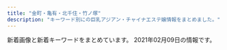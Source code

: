 ```yaml
---
title: "金町・亀有・北千住・竹ノ塚"
description: "キーワード別にの巨乳アジアン・チャイナエステ嬢情報をまとめました。"
---
```


新着画像と新着キーワードをまとめています。
2021年02月09日の情報です。

<DmmAffiliateIns />
<KeywordTable
  shops={
    [
    {
        "name": "\u521d\u604b",
        "keywords": {
            "88": 1,
            "C": 9,
            "86": 1,
            "D": 3
        },
        "station": "\u7af9\u30ce\u585a\u99c5\u897f\u53e3",
        "img_links": [
            "http://bientid.xyz/uploads/allimg/210126/1-210126150FEB.jpg",
            "http://bientid.xyz/uploads/allimg/210126/1-210126150H2237.jpg",
            "http://bientid.xyz/uploads/210126/1-210126150T3c8.jpg",
            "http://bientid.xyz/webstyle/sp_ico02.png",
            "http://bientid.xyz/uploads/allimg/210126/1-210126140942300.png",
            "http://bientid.xyz/uploads/allimg/210126/1-210126150KC30.jpg",
            "http://bientid.xyz/uploads/allimg/210104/1-210104143G2.jpg",
            "http://bientid.xyz/uploads/210203/1-210203151151H2.jpg",
            "http://bientid.xyz/uploads/210203/1-210203151134C5.jpg",
            "http://bientid.xyz/webstyle/sp_ico06.png",
            "http://bientid.xyz/uploads/allimg/200704/1-200F41K637.jpg",
            "http://bientid.xyz/webstyle/info.jpg",
            "http://bientid.xyz/uploads/allimg/210126/1-210126150A4T4.jpg",
            "http://bientid.xyz/webstyle/sp_ico05.png",
            "http://bientid.xyz/webstyle/sp_ico03.png",
            "http://bientid.xyz/webstyle/end.png",
            "http://bientid.xyz/uploads/allimg/200513/1-2005131R509.jpg",
            "http://bientid.xyz/webstyle/sp_ico04.png",
            "http://bientid.xyz/uploads/210203/1-21020315120VF.jpg",
            "http://bientid.xyz/webstyle/sp_ico01.png",
            "http://bientid.xyz/webstyle/sp_header.png"
        ],
        "url": "http://bientid.xyz/"
    },
    {
        "img_links": [
            "https://anna.iest.info/images/room2.jpg",
            "https://anna.iest.info/images/room3.jpg",
            "https://anna.iest.info/images/side_link02.png",
            "https://anna.iest.info/images/sp_top.jpg",
            "https://anna.iest.info/photos/sites/32/2021/01/2021012302265121.jpg",
            "https://anna.iest.info/photos/sites/32/2021/01/2021012102544587.jpg",
            "https://anna.iest.info/photos/sites/32/2020/11/2020110204554291.jpg",
            "https://anna.iest.info/photos/sites/32/2020/09/2020092310053021.jpg",
            "https://anna.iest.info/photos/sites/32/2021/01/202101230226466.jpg",
            "https://anna.iest.info/photos/sites/32/2020/12/2020122407252653.jpg",
            "https://anna.iest.info/images/top.png",
            "https://anna.iest.info/images/05.jpg",
            "https://anna.iest.info/images/room1.jpg",
            "https://anna.iest.info/photos/sites/32/2020/09/2020092310084345.jpg",
            "https://anna.iest.info/photos/sites/32/2021/01/2021012102543828.jpg",
            "https://anna.iest.info/photos/sites/32/2020/09/2020092310104790.jpg",
            "https://anna.iest.info/photos/sites/32/2020/09/2020092310095442.jpg",
            "https://anna.iest.info/photos/sites/32/2020/09/2020092310230663.jpg",
            "https://anna.iest.info/photos/sites/32/2020/10/2020102309073277.jpg",
            "https://anna.iest.info/photos/sites/32/2020/09/2020092310180247.jpg",
            "https://anna.iest.info/images/09.jpg",
            "https://anna.iest.info/images/side_link03.png",
            "https://anna.iest.info/images/room4.jpg",
            "https://anna.iest.info/photos/sites/32/2020/09/2020092404431618.jpg",
            "https://anna.iest.info/photos/sites/32/2020/09/2020092310053060.jpg"
        ],
        "keywords": {
            "D": 94,
            "88": 23,
            "C": 46,
            "80": 23,
            "86": 25,
            "85": 23,
            "83": 23,
            "87": 92,
            "E": 69
        },
        "name": "\u5b89\u5a1c\u30fb\u30a2\u30f3\u30ca",
        "url": "https://anna.iest.info/",
        "station": "\u7af9\u30ce\u585a\u99c5\u6771\u53e3"
    },
    {
        "url": "http://esthe-massage.pink/",
        "keywords": {
            "D": 9
        },
        "name": "\u96c5",
        "img_links": [
            "http://esthe-massage.pink/images/mobile.jpg",
            "http://esthe-massage.pink/images/cg10.jpg",
            "http://esthe-massage.pink/sp/images/cg6.jpg",
            "http://esthe-massage.pink/sp/images/cg1.jpg",
            "http://esthe-massage.pink/images/mobile1.jpg",
            "http://esthe-massage.pink/images/compaign.jpg",
            "http://esthe-massage.pink/sp/images/top-img01.png",
            "http://esthe-massage.pink/sp/images/cg9.jpg",
            "http://esthe-massage.pink/images/bb.png",
            "http://esthe-massage.pink/images/cg9.jpg",
            "http://esthe-massage.pink/sp/images/cg2.jpg",
            "http://esthe-massage.pink/images/cg4.jpg",
            "http://esthe-massage.pink/images/pick.jpg",
            "http://esthe-massage.pink/images/newface.jpg",
            "http://esthe-massage.pink/images/top.png",
            "http://esthe-massage.pink/images/cg2.jpg",
            "http://esthe-massage.pink/images/cg7.jpg",
            "http://esthe-massage.pink/sp/images/cg8.jpg",
            "http://esthe-massage.pink/sp/images/cg4.jpg",
            "http://esthe-massage.pink/images/cg6.jpg",
            "http://esthe-massage.pink/sp/images/cg5.jpg",
            "http://esthe-massage.pink/images/tb.png",
            "http://esthe-massage.pink/images/tb1.png",
            "http://esthe-massage.pink/sp/images/telb.png",
            "http://esthe-massage.pink/images/aboutus.jpg",
            "http://esthe-massage.pink/images/cg1.jpg",
            "http://esthe-massage.pink/images/cg8.jpg",
            "http://esthe-massage.pink/sp/images/cg3.jpg",
            "http://esthe-massage.pink/images/cg5.jpg",
            "http://esthe-massage.pink/images/cg3.jpg",
            "http://esthe-massage.pink/images/news.jpg",
            "http://esthe-massage.pink/sp/images/tel.png",
            "http://esthe-massage.pink/sp/images/cg10.jpg",
            "http://esthe-massage.pink/images/line2.jpg",
            "http://esthe-massage.pink/images/staff_tit.jpg",
            "http://esthe-massage.pink/images/staff_s.jpg",
            "http://esthe-massage.pink/images/line.jpg",
            "http://esthe-massage.pink/sp/images/teline.png",
            "http://esthe-massage.pink/images/end3.png"
        ],
        "station": "JR\u91d1\u753a\u99c5\u5317\u53e3"
    },
    {
        "name": "Spring-\u30b9\u30d7\u30ea\u30f3\u30b0-",
        "img_links": [
            "http://spring02.est888.com/css/staff/staff008-b.png",
            "http://spring02.est888.com/css/staff/staff03.png",
            "http://spring02.est888.com/css/staff/staff0008.png",
            "http://spring02.est888.com/css/staff/staff03-a.png",
            "http://spring02.est888.com/css/staff/staff11-a.png",
            "http://spring02.est888.com/css/staff/staff09-a.png",
            "http://spring02.est888.com/css/staff/staff010.png",
            "http://spring02.est888.com/css/staff/staff01.png",
            "http://spring02.est888.com/css/nav/nav-003.png",
            "http://spring02.est888.com/css/top01.png",
            "http://spring02.est888.com/css/staff/staff01-b.png",
            "http://spring02.est888.com/css/nav/nav-004.png",
            "http://spring02.est888.com/css/staff/staff005-a.png",
            "http://spring02.est888.com/css/top04.png",
            "http://spring02.est888.com/css/nav/nav-001.png",
            "http://spring02.est888.com/css/staff/staff04-a.png",
            "http://spring02.est888.com/css/staff/staff12.png",
            "http://spring02.est888.com/css/staff/staff11-b.png",
            "http://spring02.est888.com/css/nav/nav-002.png",
            "http://spring02.est888.com/css/staff/staff04.png",
            "http://spring02.est888.com/css/staff/staff12-a.png",
            "http://spring02.est888.com/css/nav/nav-006.png",
            "http://spring02.est888.com/css/staff/staff12-b.png",
            "http://spring02.est888.com/css/staff/staff01-a.png",
            "http://spring02.est888.com/css/staff/staff005.png",
            "http://spring02.est888.com/css/staff/staff010-a.png",
            "http://spring02.est888.com/css/tel.png",
            "http://spring02.est888.com/css/staff/staff09.png",
            "http://spring02.est888.com/css/staff/staff010-b.png",
            "http://spring02.est888.com/css/top02-left.png",
            "http://spring02.est888.com/css/staff/staff003-b.png",
            "http://spring02.est888.com/css/nav/nav-005.png",
            "http://spring02.est888.com/css/staff/staff005-b.png",
            "http://spring02.est888.com/css/staff/staff04-b.png",
            "http://spring02.est888.com/css/staff/staff11.png",
            "http://spring02.est888.com/css/staff/staff09-b.png",
            "http://spring02.est888.com/css/osusume01.png",
            "http://spring02.est888.com/css/top003.png"
        ],
        "station": "\u7dbe\u702c\u99c5\u897f\u53e3",
        "url": "http://spring02.est888.com/",
        "keywords": {
            "E": 2,
            "C": 4,
            "84": 1,
            "90": 3,
            "89": 1,
            "85": 3,
            "G": 1,
            "91": 1
        }
    },
    {
        "station": "JR\u91d1\u753a\u99c5\u5317\u53e3",
        "url": "https://lush.jpn.vin/",
        "keywords": {
            "90": 7,
            "89": 7,
            "C": 13,
            "86": 14,
            "87": 7,
            "D": 14,
            "88": 7
        },
        "name": "\u30e9\u30c3\u30b7\u30e5",
        "img_links": [
            "https://lush.jpn.vin/images/rb.png",
            "http://lush.a3.jpn.vin/upload/sites/6/2021/01/2021012905303514.jpg",
            "https://lush.jpn.vin/images/room4.jpg",
            "https://lush.jpn.vin/photos/sites/6/2020/12/2020121402082025.jpg",
            "https://lush.jpn.vin/photos/sites/6/2020/12/2020121402091934.jpg",
            "https://lush.jpn.vin/images/top.png",
            "https://lush.jpn.vin/images/lb.png",
            "https://lush.jpn.vin/images/bg_comend.jpg",
            "https://lush.jpn.vin/photos/sites/6/2021/01/2021011906135643.jpg",
            "https://lush.jpn.vin/photos/sites/6/2020/12/2020121402072787.jpg",
            "https://lush.jpn.vin/images/end.jpg",
            "https://lush.jpn.vin/images/border-bottom.png",
            "https://lush.jpn.vin/images/tit_news.png",
            "https://lush.jpn.vin/images/room1.jpg",
            "https://lush.jpn.vin/images/girl.png",
            "https://lush.jpn.vin/images/tit_pick.jpg",
            "https://lush.jpn.vin/images/room2.jpg",
            "https://lush.jpn.vin/photos/sites/6/2020/12/202012140206371.jpg",
            "https://lush.jpn.vin/images/side_mobile.png",
            "https://lush.jpn.vin/images/tit_staff.jpg",
            "https://lush.jpn.vin/images/room3.jpg",
            "https://lush.jpn.vin/photos/sites/6/2021/01/2021012905303514.jpg"
        ]
    },
    {
        "url": "http://h-rlx.xyz/",
        "img_links": [
            "http://h-rlx.xyz/girl/010.jpg",
            "http://h-rlx.xyz/images/index_12.jpg",
            "http://h-rlx.xyz/images/index_01.jpg",
            "http://h-rlx.xyz/images/index_19.jpg",
            "http://h-rlx.xyz/images/index_05.jpg",
            "http://h-rlx.xyz/images/index_14.jpg",
            "http://h-rlx.xyz/images/index_09.jpg",
            "http://h-rlx.xyz/girl/012.jpg",
            "http://h-rlx.xyz/girl/014.jpg",
            "http://h-rlx.xyz/images/staff_10.jpg",
            "http://h-rlx.xyz/images/index_07.jpg",
            "http://h-rlx.xyz/images/index_06.jpg",
            "http://h-rlx.xyz/images/info.jpg",
            "http://h-rlx.xyz/girl/09a.jpg",
            "http://h-rlx.xyz/girl/07a.jpg",
            "http://h-rlx.xyz/images/01.jpg",
            "http://h-rlx.xyz/girl/05.jpg",
            "http://h-rlx.xyz/images/index_11.jpg",
            "http://h-rlx.xyz/images/index_16.jpg",
            "http://h-rlx.xyz/girl/08.jpg",
            "http://h-rlx.xyz/images/rec.jpg",
            "http://h-rlx.xyz/girl/012a.jpg",
            "http://h-rlx.xyz/images/02.jpg",
            "http://h-rlx.xyz/images/index_23.jpg",
            "http://h-rlx.xyz/girl/08a.jpg",
            "http://h-rlx.xyz/girl/06.jpg",
            "http://h-rlx.xyz/girl/02.jpg",
            "http://h-rlx.xyz/images/info_10.jpg",
            "http://h-rlx.xyz/girl/06a.jpg",
            "http://h-rlx.xyz/images/index_20.jpg",
            "http://h-rlx.xyz/girl/01.jpg",
            "http://h-rlx.xyz/girl/04a.jpg",
            "http://h-rlx.xyz/girl/09.jpg",
            "http://h-rlx.xyz/girl/011.jpg",
            "http://h-rlx.xyz/girl/05a.jpg",
            "http://h-rlx.xyz/images/index_18.jpg",
            "http://h-rlx.xyz/girl/013a.jpg",
            "http://h-rlx.xyz/images/index_24.jpg",
            "http://h-rlx.xyz/girl/015.jpg",
            "http://h-rlx.xyz/images/index_10.jpg",
            "http://h-rlx.xyz/images/rec_10.jpg",
            "http://h-rlx.xyz/girl/04.jpg",
            "http://h-rlx.xyz/girl/03.jpg",
            "http://h-rlx.xyz/images/index_26.jpg",
            "http://h-rlx.xyz/images/index_21.jpg",
            "http://h-rlx.xyz/girl/00.jpg",
            "http://h-rlx.xyz/images/index_04.jpg",
            "http://h-rlx.xyz/images/index_02.jpg",
            "http://h-rlx.xyz/girl/07.jpg",
            "http://h-rlx.xyz/images/index_03.jpg",
            "http://h-rlx.xyz/girl/03a.jpg",
            "http://h-rlx.xyz/girl/01a.jpg",
            "http://h-rlx.xyz/girl/013.jpg",
            "http://h-rlx.xyz/images/index_15.jpg"
        ],
        "keywords": {},
        "name": "\u82b1\u5c4b",
        "station": "JR\u4e80\u6709\u99c5\u5317\u53e3"
    },
    {
        "keywords": {
            "87": 3,
            "86": 3
        },
        "name": "\u5927\u5bb6\u65cf",
        "url": "http://esthe-aroma.xyz/",
        "station": "\u7af9\u30ce\u585a\u99c5\u6771\u53e3",
        "img_links": [
            "http://esthe-aroma.xyz/images/home_002.png",
            "http://esthe-aroma.xyz/images/blog_002.png",
            "http://esthe-aroma.xyz/images/cg01.jpg",
            "http://esthe-aroma.xyz/images/home.png",
            "http://esthe-aroma.xyz/images/gallery.png",
            "http://esthe-aroma.xyz/images/header3.png",
            "http://esthe-aroma.xyz/images/staff.png",
            "http://esthe-aroma.xyz/images/main-sp.jpg",
            "http://esthe-aroma.xyz/images/esthe2.jpg",
            "http://esthe-aroma.xyz/images/acc.jpg",
            "http://esthe-aroma.xyz/images/acc1.jpg",
            "http://esthe-aroma.xyz/images/main1.jpg",
            "http://esthe-aroma.xyz/images/cg02.jpg",
            "http://esthe-aroma.xyz/images/esthe3.jpg",
            "http://esthe-aroma.xyz/images/link.png",
            "http://esthe-aroma.xyz/images/info.png",
            "http://esthe-aroma.xyz/images/esthe1.jpg",
            "http://esthe-aroma.xyz/images/clear.png",
            "http://esthe-aroma.xyz/images/friend.png"
        ]
    },
    {
        "keywords": {},
        "station": "JR\u5317\u5343\u4f4f\u99c5\u6771\u53e3",
        "img_links": [
            "http://aroma-heal.com/img/sys1.png",
            "http://aroma-heal.com/staff/yuki/01.jpg",
            "http://aroma-heal.com/img/t-t.jpg",
            "http://aroma-heal.com/img/sysetc.png",
            "http://aroma-heal.com/img/add.jpg",
            "http://aroma-heal.com/img/tel.jpg",
            "http://aroma-heal.com/staff/mimi/01.jpg",
            "http://aroma-heal.com/img/adrs.jpg",
            "http://aroma-heal.com/staff/aoi/01.jpg",
            "http://aroma-heal.com/img/pic.jpg",
            "http://aroma-heal.com/img/t-a.jpg",
            "http://aroma-heal.com/img/t-o.jpg",
            "http://aroma-heal.com/img/info.jpg",
            "http://aroma-heal.com/img/sys4.png",
            "http://aroma-heal.com/img/cam.jpg",
            "http://aroma-heal.com/img/tit.jpg",
            "http://aroma-heal.com/img/sys3.png",
            "http://aroma-heal.com/img/t-s.jpg",
            "http://aroma-heal.com/img/sys2.png",
            "http://aroma-heal.com/img/t-r.jpg",
            "http://aroma-heal.com/img/pc.jpg",
            "http://aroma-heal.com/img/botton.jpg"
        ],
        "url": "http://aroma-heal.com/",
        "name": "\u7f8e\u5802"
    },
    {
        "url": "http://bananokoi.ies.bz/",
        "img_links": [
            "http://bananokoi.ies.bz/photos/sites/53/2020/03/2020031706294445.jpg",
            "http://bananokoi.ies.bz/photos/sites/53/2020/01/2020012905580453.jpg",
            "http://bananokoi.ies.bz/photos/sites/53/2020/02/2020022204462823.jpg",
            "http://bananokoi.ies.bz/photos/sites/53/2020/12/2020121503311780.jpg",
            "http://bananokoi.ies.bz/photos/sites/53/2020/01/2020010303302126.jpg",
            "http://bananokoi.ies.bz/images/s_news.png",
            "http://bananokoi.ies.bz/photos/sites/53/2019/11/2019112509562424.jpg",
            "http://bananokoi.ies.bz/photos/sites/53/2021/01/2021010706341642.jpg",
            "http://bananokoi.ies.bz/photos/sites/53/2020/01/2020010303301377.jpg",
            "http://bananokoi.ies.bz/photos/sites/53/2021/01/2021010905422788.jpg",
            "http://bananokoi.ies.bz/photos/sites/53/2020/01/2020010804073793.jpg",
            "http://bananokoi.ies.bz/photos/sites/53/2020/01/2020011802175533.jpg",
            "http://bananokoi.ies.bz/photos/sites/53/2020/03/2020031706295336.jpg",
            "http://bananokoi.ies.bz/photos/sites/53/2019/08/2019082408250582.jpg",
            "http://bananokoi.ies.bz/photos/sites/53/2020/11/2020110807293666.jpg",
            "http://bananokoi.ies.bz/photos/sites/53/2019/10/2019101907391084.jpg",
            "http://bananokoi.ies.bz/photos/sites/53/2021/02/2021020705035989.jpg",
            "http://bananokoi.ies.bz/images/s_staff.png",
            "http://bananokoi.ies.bz/images/mobile.jpg",
            "http://bananokoi.ies.bz/images/news_bj3.png",
            "http://bananokoi.ies.bz/photos/sites/53/2019/11/201911280504516.jpg",
            "http://bananokoi.ies.bz/photos/sites/53/2019/11/2019111506470991.jpg",
            "http://bananokoi.ies.bz/photos/sites/53/2019/09/2019091001154919.jpg",
            "http://bananokoi.ies.bz/photos/sites/53/2020/11/2020111505532746.jpg",
            "http://bananokoi.ies.bz/photos/sites/53/2019/09/2019093008164370.jpg",
            "http://bananokoi.ies.bz/images/s3.jpg",
            "http://bananokoi.ies.bz/photos/sites/53/2019/10/201910100356119.jpg",
            "http://bananokoi.ies.bz/photos/sites/53/2020/02/2020020204205679.jpg",
            "http://bananokoi.ies.bz/images/end.jpg",
            "http://bananokoi.ies.bz/photos/sites/53/2021/01/2021011602200137.jpg",
            "http://bananokoi.ies.bz/photos/sites/53/2020/10/2020101705493891.jpg",
            "http://bananokoi.ies.bz/photos/sites/53/2020/02/202002210532112.jpg",
            "http://bananokoi.ies.bz/photos/sites/53/2020/10/2020101906190427.jpg",
            "http://bananokoi.ies.bz/photos/sites/53/2020/07/2020072004552537.jpg",
            "http://bananokoi.ies.bz/photos/sites/53/2020/02/2020021601411832.jpg",
            "http://bananokoi.ies.bz/photos/sites/53/2020/01/2020010804074123.jpg",
            "http://bananokoi.ies.bz/photos/sites/53/2020/01/2020011802175754.jpg",
            "http://bananokoi.ies.bz/photos/sites/53/2020/11/202011280901218.jpg",
            "http://bananokoi.ies.bz/photos/sites/53/2019/10/2019100807095912.jpg",
            "http://bananokoi.ies.bz/photos/sites/53/2019/09/2019093008164995.jpg",
            "http://bananokoi.ies.bz/photos/sites/53/2020/02/2020021601411955.jpg",
            "http://bananokoi.ies.bz/photos/sites/53/2020/06/2020061703534053.jpg",
            "http://bananokoi.ies.bz/photos/sites/53/2020/12/2020122306264975.jpg",
            "http://bananokoi.ies.bz/photos/sites/53/2020/11/2020110503264562.jpg",
            "http://bananokoi.ies.bz/photos/sites/53/2020/08/202008300527126.jpg",
            "http://bananokoi.ies.bz/photos/sites/53/2020/02/2020020108400986.jpg",
            "http://bananokoi.ies.bz/photos/sites/53/2019/12/2019120604140617.jpg",
            "http://bananokoi.ies.bz/photos/sites/53/2019/08/2019082409223122.jpg",
            "http://bananokoi.ies.bz/photos/sites/53/2020/01/2020012905575764.jpg",
            "http://bananokoi.ies.bz/photos/sites/53/2019/11/2019112805045756.jpg",
            "http://bananokoi.ies.bz/photos/sites/53/2019/11/2019112805050353.jpg",
            "http://bananokoi.ies.bz/photos/sites/53/2020/12/2020120601271370.jpg",
            "http://bananokoi.ies.bz/photos/sites/53/2019/12/2019120604141324.jpg",
            "http://bananokoi.ies.bz/photos/sites/53/2021/01/2021011905294561.jpg",
            "http://bananokoi.ies.bz/photos/sites/53/2020/08/2020081801004276.jpg",
            "http://bananokoi.a6.reraku.work/upload/sites/53/2021/02/2021020705035989.jpg",
            "http://bananokoi.ies.bz/images/top.jpg",
            "http://bananokoi.ies.bz/photos/sites/53/2019/11/2019112509563092.jpg",
            "http://bananokoi.ies.bz/images/news_bj1.png",
            "http://bananokoi.ies.bz/photos/sites/53/2020/09/2020091405284352.jpg",
            "http://bananokoi.ies.bz/photos/sites/53/2019/12/2019120604135958.jpg",
            "http://bananokoi.ies.bz/photos/sites/53/2019/08/2019082205504462.jpg",
            "http://bananokoi.ies.bz/photos/sites/53/2020/12/2020121106361635.jpg",
            "http://bananokoi.ies.bz/photos/sites/53/2020/02/2020020108400481.jpg",
            "http://bananokoi.ies.bz/photos/sites/53/2019/10/2019100807095937.jpg",
            "http://bananokoi.ies.bz/photos/sites/53/2020/06/2020063005375274.jpg",
            "http://bananokoi.ies.bz/photos/sites/53/2020/03/2020032705040960.jpg"
        ],
        "name": "\u82b1\u306e\u604b",
        "station": "\u7dbe\u702c\u99c5\u6771\u53e3",
        "keywords": {
            "85": 324,
            "E": 216,
            "D": 720,
            "87": 252,
            "83": 288,
            "82": 108,
            "C": 617,
            "88": 72,
            "86": 468
        }
    },
    {
        "img_links": [
            "https://besteste.com/staffPhoto/b20201104202740.jpg",
            "https://besteste.com/js/sliderLine/slide_prev.png",
            "https://besteste.com/staffPhoto/s20201104202509.jpg",
            "https://besteste.com/staffPhoto/b20201223163111.jpg",
            "https://besteste.com/staffPhoto/s20201104202637.jpg",
            "https://besteste.com/staffPhoto/s20201104202740.jpg",
            "https://besteste.com/staffPhoto/s20201104202122.jpg",
            "https://besteste.com/staffPhoto/b20201104202356.jpg",
            "https://besteste.com/staffPhoto/s20210206174200.jpg",
            "https://besteste.com/images/slider1/01.jpg",
            "https://besteste.com/staffPhoto/s20201223163111.jpg",
            "https://besteste.com/staffPhoto/s20201104202024.jpg",
            "https://besteste.com/staffPhoto/s20210206174329.jpg",
            "https://besteste.com/images/slider1/03.jpg",
            "https://besteste.com/staffPhoto/b20201104202235.jpg",
            "https://besteste.com/staffPhoto/b20210206174329.jpg",
            "https://besteste.com/js/sliderLine/slide_next.png",
            "https://besteste.com/staffPhoto/s20210206174451.jpg",
            "https://besteste.com/staffPhoto/b20201104202122.jpg",
            "https://besteste.com/staffPhoto/b20210206174605.jpg",
            "https://besteste.com/staffPhoto/s20201104201732.jpg",
            "https://besteste.com/staffPhoto/b20201104202559.jpg",
            "https://besteste.com/staffPhoto/s20201104202356.jpg",
            "https://besteste.com/staffPhoto/b20201104202509.jpg",
            "https://besteste.com/images/mobile.jpg",
            "https://besteste.com/staffPhoto/b20201104201732.jpg",
            "https://besteste.com/staffPhoto/b20210206174451.jpg",
            "https://besteste.com/staffPhoto/s20201104202235.jpg",
            "https://besteste.com/staffPhoto/b20210206174200.jpg",
            "https://besteste.com/staffPhoto/b20201104202637.jpg",
            "https://besteste.com/staffPhoto/b20201104202024.jpg",
            "https://besteste.com/staffPhoto/s20210206174033.jpg",
            "https://besteste.com/staffPhoto/s20210206174605.jpg",
            "https://besteste.com/staffPhoto/b20210206174033.jpg",
            "https://besteste.com/images/returnBtn.png",
            "https://besteste.com/staffPhoto/s20201104202559.jpg"
        ],
        "name": "\u685c",
        "keywords": {
            "D": 2,
            "85": 2,
            "86": 1,
            "E": 2,
            "C": 1
        },
        "url": "https://besteste.com/",
        "station": "JR\u4e80\u6709\u99c5\u5317\u53e3"
    },
    {
        "img_links": [
            "http://angela.esjp.xyz/images/roomimg/photo02.jpg",
            "http://angela.esjp.xyz/girl/2.jpg",
            "http://angela.esjp.xyz/images/staff_bg.png",
            "http://angela.esjp.xyz/girl/5.jpg",
            "http://angela.esjp.xyz/images/roomimg/photo01.jpg",
            "http://angela.esjp.xyz/images/pickup_line.png",
            "http://angela.esjp.xyz/girl/6.jpg",
            "http://angela.esjp.xyz/girl/3.jpg",
            "http://angela.esjp.xyz/images/nophotos.jpg",
            "http://angela.esjp.xyz/girl/1.jpg",
            "http://angela.esjp.xyz/images/mobile_bg.png",
            "http://angela.esjp.xyz/images/tel_footer.png",
            "http://angela.esjp.xyz/images/topbg.jpg",
            "http://angela.esjp.xyz/girl/4.jpg",
            "http://angela.esjp.xyz/images/newsbg.png"
        ],
        "name": "Angela \u30a2\u30f3\u30b8\u30a7\u30e9",
        "url": "http://angela.esjp.xyz/",
        "keywords": {},
        "station": "\u7dbe\u702c\u99c5\u6771\u53e3"
    },
    {
        "name": "LUCKY",
        "url": "http://lucky.weblog.tc/",
        "img_links": [
            "http://lucky.weblog.tc/2/uploadimg/1591886701.jpg",
            "http://lucky.weblog.tc/2/uploadimg/1597854926.jpeg",
            "http://lucky.weblog.tc/2/uploadimg/1600148455.jpeg",
            "http://lucky.weblog.tc/icon2.png",
            "http://lucky.weblog.tc/2/uploadimg/1591253020.jpg",
            "http://lucky.weblog.tc/2/uploadimg/1591252992.jpg",
            "http://lucky.weblog.tc/2/uploadimg/1610781080.jpeg",
            "http://lucky.weblog.tc/loader.png",
            "http://lucky.weblog.tc/2/uploadimg/1591886646.jpg",
            "http://lucky.weblog.tc/2/uploadimg/1591253175.jpg"
        ],
        "keywords": {
            "C": 7,
            "86": 4,
            "87": 3,
            "89": 3,
            "90": 5,
            "83": 5,
            "84": 2,
            "D": 3
        },
        "station": "\u7dbe\u702c\u99c5\u6771\u53e3"
    },
    {
        "station": "JR\u4e80\u6709\u99c5\u5357\u53e3",
        "img_links": [
            "http://koi.rankuens.com/css/left.jpg",
            "http://koi.rankuens.com/css/nav/nav03.jpg",
            "http://koi.rankuens.com/css/top-001.jpg",
            "http://koi.rankuens.com/css/nav/nav05.jpg",
            "http://koi.rankuens.com/css/staff/staff09.jpg",
            "http://koi.rankuens.com/css/top004.jpg",
            "http://koi.rankuens.com/css/staff/staff0005-b.jpg",
            "http://koi.rankuens.com/css/staff/staff0005.jpg",
            "http://koi.rankuens.com/css/staff/staff0006.jpg",
            "http://koi.rankuens.com/css/staff/staff10.jpg",
            "http://koi.rankuens.com/css/staff/staff08.jpg",
            "http://koi.rankuens.com/css/nav/nav01.jpg",
            "http://koi.rankuens.com/css/nav/nav06.jpg",
            "http://koi.rankuens.com/css/nav/nav02.jpg",
            "http://koi.rankuens.com/css/right.jpg",
            "http://koi.rankuens.com/css/top005.jpg",
            "http://koi.rankuens.com/css/nav/nav04.jpg",
            "http://koi.rankuens.com/css/head03.jpg"
        ],
        "keywords": {
            "E": 2,
            "86": 2,
            "87": 2,
            "89": 1,
            "D": 3
        },
        "url": "http://koi.rankuens.com/",
        "name": "\u604b\u4eba\u697d\u5712"
    },
    {
        "name": "\u82b1\u306e\u5922",
        "url": "http://www.hananoyume.esjp.info/",
        "station": "JR\u4e80\u6709\u99c5\u5357\u53e3",
        "keywords": {
            "D": 7,
            "88": 1,
            "87": 5,
            "89": 1,
            "E": 1,
            "86": 2
        },
        "img_links": [
            "http://www.hananoyume.esjp.info/files/003-02.jpg",
            "http://www.hananoyume.esjp.info/images/shop/shop04.jpg",
            "http://www.hananoyume.esjp.info/files/010-02.jpg",
            "http://www.hananoyume.esjp.info/images/s2.jpg",
            "http://www.hananoyume.esjp.info/images/maga.jpg",
            "http://www.hananoyume.esjp.info/files/009.jpg",
            "http://www.hananoyume.esjp.info/images/infotiao1.jpg",
            "http://www.hananoyume.esjp.info/images/s3.jpg",
            "http://www.hananoyume.esjp.info/files/009-02.jpg",
            "http://www.hananoyume.esjp.info/images/new3.png",
            "http://www.hananoyume.esjp.info/files/006.jpg",
            "http://www.hananoyume.esjp.info/images/new1.png",
            "http://www.hananoyume.esjp.info/images/main_bottom.png",
            "http://www.hananoyume.esjp.info/files/011-03.jpg",
            "http://www.hananoyume.esjp.info/files/007-02.jpg",
            "http://www.hananoyume.esjp.info/files/005-02.jpg",
            "http://www.hananoyume.esjp.info/files/009-03.jpg",
            "http://www.hananoyume.esjp.info/images/main_top.png",
            "http://www.hananoyume.esjp.info/files/008.jpg",
            "http://www.hananoyume.esjp.info/files/006-02.jpg",
            "http://www.hananoyume.esjp.info/images/shop/shop03.jpg",
            "http://www.hananoyume.esjp.info/files/006-03.jpg",
            "http://www.hananoyume.esjp.info/files/005.jpg",
            "http://www.hananoyume.esjp.info/images/pick.png",
            "http://www.hananoyume.esjp.info/files/010.jpg",
            "http://www.hananoyume.esjp.info/files/003.jpg",
            "http://www.hananoyume.esjp.info/files/001-03.jpg",
            "http://www.hananoyume.esjp.info/files/005-03.jpg",
            "http://www.hananoyume.esjp.info/files/007-03.jpg",
            "http://www.hananoyume.esjp.info/images/s1.jpg",
            "http://www.hananoyume.esjp.info/images/zi_massage.png",
            "http://www.hananoyume.esjp.info/images/tel.png",
            "http://www.hananoyume.esjp.info/images/zi_staff.png",
            "http://www.hananoyume.esjp.info/files/007.jpg",
            "http://www.hananoyume.esjp.info/files/001-02.jpg",
            "http://www.hananoyume.esjp.info/files/011-02.jpg",
            "http://www.hananoyume.esjp.info/files/010-03.jpg",
            "http://www.hananoyume.esjp.info/files/011.jpg",
            "http://www.hananoyume.esjp.info/images/shop/shop02.jpg",
            "http://www.hananoyume.esjp.info/files/003-03.jpg",
            "http://www.hananoyume.esjp.info/images/shop/shop01.jpg",
            "http://www.hananoyume.esjp.info/files/008-02.jpg",
            "http://www.hananoyume.esjp.info/files/001.jpg",
            "http://www.hananoyume.esjp.info/images/service.png",
            "http://www.hananoyume.esjp.info/images/xian.png",
            "http://www.hananoyume.esjp.info/files/008-03.jpg"
        ]
    },
    {
        "url": "http://ayase-ai.jpest.net/",
        "station": "\u7dbe\u702c\u99c5\u6771\u53e3",
        "img_links": [
            "http://ayase-ai.jpest.net/uploads//sites/33/2020/12/main_bottom-1.png",
            "http://ayase-ai.jpest.net/uploads//sites/33/2020/11/m-top02-1.jpg",
            "http://ayase-ai.jpest.net/uploads//sites/33/2021/01/g1-225x300.jpg",
            "http://ayase-ai.jpest.net/uploads//sites/33/2020/11/g2.jpg",
            "http://ayase-ai.jpest.net/uploads//sites/33/2020/12/main_bottom.png",
            "http://ayase-ai.jpest.net/uploads//sites/33/2020/11/g6.jpg",
            "http://ayase-ai.jpest.net/uploads//sites/33/2020/11/g1.jpg",
            "http://ayase-ai.jpest.net/uploads//sites/33/2020/11/g1-225x300.jpg",
            "http://ayase-ai.jpest.net/uploads//sites/33/2020/12/r2-1.png",
            "http://ayase-ai.jpest.net/uploads//sites/33/2021/01/g1.jpg",
            "http://ayase-ai.jpest.net/uploads//sites/33/2020/11/g5-225x300.jpg",
            "http://ayase-ai.jpest.net/uploads//sites/33/2020/12/main_top.png",
            "http://ayase-ai.jpest.net/uploads//sites/33/2020/11/g4-225x300.jpg",
            "http://ayase-ai.jpest.net/uploads//sites/33/2020/12/main_top-1.png",
            "http://ayase-ai.jpest.net/uploads//sites/33/2020/11/g3.jpg",
            "http://ayase-ai.jpest.net/uploads//sites/33/2020/11/g4.jpg",
            "http://ayase-ai.jpest.net/uploads//sites/33/2020/11/g2-225x300.jpg",
            "http://ayase-ai.jpest.net/uploads//sites/33/2020/12/re.jpg",
            "http://ayase-ai.jpest.net/uploads//sites/33/2020/11/g6-225x300.jpg",
            "http://ayase-ai.jpest.net/uploads//sites/33/2020/11/g3-225x300.jpg",
            "http://ayase-ai.jpest.net/uploads//sites/33/2020/12/shishu-2.png",
            "http://ayase-ai.jpest.net/uploads//sites/33/2020/12/r3-1.png",
            "http://ayase-ai.jpest.net/uploads//sites/33/2020/12/r1.png",
            "http://ayase-ai.jpest.net/uploads//sites/33/2020/12/r4-1.png",
            "http://ayase-ai.jpest.net/uploads//sites/33/2020/11/g5.jpg",
            "http://ayase-ai.jpest.net/uploads//sites/33/2020/12/ss.png",
            "http://ayase-ai.jpest.net/uploads//sites/33/2020/12/ma01-1.jpg",
            "http://ayase-ai.jpest.net/uploads//sites/33/2020/12/mobile-1.jpg"
        ],
        "keywords": {},
        "name": "\u611b"
    },
    {
        "img_links": [
            "http://urara.tyo.cm/photos/sites/5/2020/07/2020072904152581.jpg",
            "http://urara.tyo.cm/images/link_nav01.png",
            "http://urara.tyo.cm/photos/sites/5/2020/11/2020112706272440.jpg",
            "http://urara.tyo.cm/images/link_nav06.png",
            "http://urara.tyo.cm/images/link_nav05.png",
            "http://urara.tyo.cm/images/pagetop.png",
            "http://urara.tyo.cm/photos/sites/5/2021/02/2021020505374552.jpg",
            "http://urara.tyo.cm/images/ico02.png",
            "http://urara.tyo.cm/images/slider02.png",
            "http://urara.tyo.cm/images/tit_staff01.png",
            "http://urara.tyo.cm/images/link_nav04.png",
            "http://urara.tyo.cm/photos/sites/5/2020/07/2020072904152474.jpg",
            "http://urara.tyo.cm/images/tit_info01.png",
            "http://urara.tyo.cm/images/tit_staff02.png",
            "http://urara.tyo.cm/images/link_nav02.png",
            "http://urara.tyo.cm/photos/sites/5/2020/08/2020082101302071.jpg",
            "http://urara.tyo.cm/photos/sites/5/2020/07/2020072904152438.jpg",
            "http://urara.tyo.cm/photos/sites/5/2020/10/2020101305325670.jpg",
            "http://urara.tyo.cm/images/link_nav03.png",
            "http://urara.tyo.cm/images/top.png",
            "http://urara.tyo.cm/images/tit_info02.png",
            "http://urara.tyo.cm/images/slider01.png",
            "http://urara.tyo.cm/images/bg_infotit.png",
            "http://urara.tyo.cm/photos/sites/5/2020/09/2020091508111353.jpg",
            "http://urara.tyo.cm/photos/sites/5/2020/07/2020072904152344.jpg",
            "http://urara.tyo.cm/images/slider03.png"
        ],
        "station": "JR\u91d1\u753a\u99c5\u5317\u53e3",
        "keywords": {
            "86": 44,
            "84": 11,
            "D": 99,
            "85": 44
        },
        "url": "http://urara.tyo.cm/",
        "name": "\u9e97"
    },
    {
        "keywords": {
            "D": 1,
            "E": 2
        },
        "url": "https://moon-love.info/",
        "station": "\u5317\u5343\u4f4f\u99c5\u6771\u53e3",
        "img_links": [
            "https://moon-love.info/images/slider1/03.jpg",
            "https://moon-love.info/uploadfiles/images/campaignIyasiHealCom.jpg",
            "https://moon-love.info/images/slider1/01.jpg",
            "https://moon-love.info/js/sliderLine/slide_prev.png",
            "https://moon-love.info/images/slider1/02.jpg",
            "https://moon-love.info/staffPhoto/s20200711151214.jpg",
            "https://moon-love.info/images/mobile.jpg",
            "https://moon-love.info/images/gallery1.png",
            "https://moon-love.info/staffPhoto/b20200527170611.jpg",
            "https://moon-love.info/uploadfiles/Image/image.png",
            "https://moon-love.info/staffPhoto/b20200711151214.jpg",
            "https://moon-love.info/images/returnBtn.png",
            "https://moon-love.info/images/noImg.jpg",
            "https://moon-love.info/js/sliderLine/slide_next.png",
            "https://moon-love.info/staffPhoto/s20200527170611.jpg"
        ],
        "name": "\u6cc9\u30fb\u3044\u305a\u307f"
    },
    {
        "keywords": {
            "85": 2,
            "90": 5,
            "84": 1,
            "C": 3,
            "E": 1,
            "89": 1,
            "D": 3,
            "91": 1
        },
        "img_links": [
            "http://spring.est888.com/css/staff/staff001-b.png",
            "http://spring.est888.com/css/top001.png",
            "http://spring.est888.com/css/staff/staff14.png",
            "http://spring.est888.com/css/staff/staff004-a.png",
            "http://spring.est888.com/css/nav/nav-006.png",
            "http://spring.est888.com/css/staff/staff11.png",
            "http://spring.est888.com/css/staff/staff11-b.png",
            "http://spring.est888.com/css/staff/staff004.png",
            "http://spring.est888.com/css/staff/staff010-a.png",
            "http://spring.est888.com/css/staff/staff17.png",
            "http://spring.est888.com/css/nav/nav-003.png",
            "http://spring.est888.com/css/staff/staff012-b.png",
            "http://spring.est888.com/css/staff/staff16-b.png",
            "http://spring.est888.com/css/staff/staff012.png",
            "http://spring.est888.com/css/staff/staff14-a.png",
            "http://spring.est888.com/css/staff/staff13-a.png",
            "http://spring.est888.com/css/staff/staff0005-a.png",
            "http://spring.est888.com/css/staff/staff11-a.png",
            "http://spring.est888.com/css/nav/nav-002.png",
            "http://spring.est888.com/css/staff/staff13.png",
            "http://spring.est888.com/css/nav/nav-005.png",
            "http://spring.est888.com/css/staff/staff16.png",
            "http://spring.est888.com/css/staff/staff17-b.png",
            "http://spring.est888.com/css/staff/staff16-a.png",
            "http://spring.est888.com/css/staff/staff001-a.png",
            "http://spring.est888.com/css/nav/nav-001.png",
            "http://spring.est888.com/css/staff/staff0010-b.png",
            "http://spring.est888.com/css/staff/staff14-b.png",
            "http://spring.est888.com/css/tel.png",
            "http://spring.est888.com/css/staff/staff001.png",
            "http://spring.est888.com/css/staff/staff010.png",
            "http://spring.est888.com/css/top0000000003.jpg",
            "http://spring.est888.com/css/staff/staff004-b.png",
            "http://spring.est888.com/css/nav/nav-004.png",
            "http://spring.est888.com/css/staff/staff17-a.png",
            "http://spring.est888.com/css/staff/staff0005-b.png",
            "http://spring.est888.com/css/staff/staff0005.png",
            "http://spring.est888.com/css/staff/staff012-a.png"
        ],
        "station": "JR\u91d1\u753a\u99c5\u5317\u53e3",
        "url": "http://spring.est888.com/",
        "name": "Spring \uff5e\u30b9\u30d7\u30ea\u30f3\u30b0\uff5e"
    },
    {
        "keywords": {
            "C": 2,
            "86": 32,
            "D": 20
        },
        "name": "BODY RESORT",
        "station": "JR\u4e80\u6709\u99c5\u5317\u53e3",
        "url": "http://massage-esthe.red/",
        "img_links": [
            "http://massage-esthe.red/images/slider/slide4s.png",
            "http://massage-esthe.red/images/an_2_02.jpg",
            "http://massage-esthe.red/images/slider/slide3s.png",
            "http://massage-esthe.red/images/staff_images/sta3.jpg",
            "http://massage-esthe.red/images/no.png",
            "http://massage-esthe.red/images/staff_images/st2.jpg",
            "http://massage-esthe.red/images/line.jpg",
            "http://massage-esthe.red/images/an_3_02.jpg",
            "http://massage-esthe.red/images/an_2_01.jpg",
            "http://massage-esthe.red/images/e.jpg",
            "http://massage-esthe.red/images/slider/slide2s.png",
            "http://massage-esthe.red/images/an_1_01.jpg",
            "http://massage-esthe.red/images/slider/slide2.png",
            "http://massage-esthe.red/images/staff_images/st1.jpg",
            "http://massage-esthe.red/images/an_4_01.jpg",
            "http://massage-esthe.red/images/staff_images/sta1.jpg",
            "http://massage-esthe.red/images/r2.jpg",
            "http://massage-esthe.red/images/slider/slide1s.png",
            "http://massage-esthe.red/images/staff_images/sta2.jpg",
            "http://massage-esthe.red/images/index-2.jpg",
            "http://massage-esthe.red/images/staff_images/st4.jpg",
            "http://massage-esthe.red/images/r6.jpg",
            "http://massage-esthe.red/images/r5.jpg",
            "http://massage-esthe.red/images/slider/slide5s.png",
            "http://massage-esthe.red/images/line1.jpg",
            "http://massage-esthe.red/images/staff_images/st6.jpg",
            "http://massage-esthe.red/images/fbb.jpg",
            "http://massage-esthe.red/images/staff_images/sta4.jpg",
            "http://massage-esthe.red/images/staff_images/sta9.jpg",
            "http://massage-esthe.red/images/an_5_02.jpg",
            "http://massage-esthe.red/images/an_6_01.jpg",
            "http://massage-esthe.red/images/staff_images/st5.jpg",
            "http://massage-esthe.red/images/staff_images/st3.jpg",
            "http://massage-esthe.red/images/an_6_02.jpg",
            "http://massage-esthe.red/images/index-1.jpg",
            "http://massage-esthe.red/images/an_3_01.jpg",
            "http://massage-esthe.red/images/staff_images/sta5.jpg",
            "http://massage-esthe.red/images/r4.jpg",
            "http://massage-esthe.red/images/slider/slide5.png",
            "http://massage-esthe.red/images/staff_images/st7.jpg",
            "http://massage-esthe.red/images/staff_images/sta7.jpg",
            "http://massage-esthe.red/images/an_1_02.jpg",
            "http://massage-esthe.red/images/staff_images/st9.jpg",
            "http://massage-esthe.red/images/an_4_02.jpg",
            "http://massage-esthe.red/images/slider/slide4.png",
            "http://massage-esthe.red/images/an_5_01.jpg",
            "http://massage-esthe.red/images/slider/slide1.png",
            "http://massage-esthe.red/images/slider/slide3.png",
            "http://massage-esthe.red/images/staff_images/sta6.jpg",
            "http://massage-esthe.red/images/r7.jpg",
            "http://massage-esthe.red/images/r3.jpg",
            "http://massage-esthe.red/images/qr.jpg",
            "http://massage-esthe.red/images/staff_images/sl.png"
        ]
    },
    {
        "url": "http://manzoku666.ests.jp/",
        "img_links": [
            "http://manzoku666.ests.jp/photos/sites/11/2021/01/2021011107431772.jpg",
            "http://manzoku666.ests.jp/images/link_nav03.png",
            "http://manzoku666.ests.jp/photos/sites/11/2020/11/2020112004565127.jpg",
            "http://manzoku666.ests.jp/images/sp_nav02.png",
            "http://manzoku666.ests.jp/photos/sites/11/2020/04/2020040509014579.jpg",
            "http://manzoku666.ests.jp/photos/sites/11/2020/08/2020083103591832.jpg",
            "http://manzoku666.ests.jp/photos/sites/11/2021/01/2021010105190155.jpg",
            "http://manzoku666.ests.jp/images/re.png",
            "http://manzoku666.ests.jp/photos/sites/11/2020/02/2020020406060891.jpg",
            "http://manzoku666.ests.jp/photos/sites/11/2020/04/2020040509014522.jpg",
            "http://manzoku666.ests.jp/photos/sites/11/2020/03/2020032501221834.jpg",
            "http://manzoku666.ests.jp/images/link_nav01.png",
            "http://manzoku666.ests.jp/images/top.png",
            "http://manzoku666.ests.jp/photos/sites/11/2020/05/2020052602523290.jpg",
            "http://manzoku666.ests.jp/images/room3_l.jpg",
            "http://manzoku666.ests.jp/images/com_tel.png",
            "http://manzoku666.ests.jp/images/tit_staff.png",
            "http://manzoku666.ests.jp/photos/sites/11/2020/06/2020062404121396.jpg",
            "http://manzoku666.ests.jp/images/img_service04.jpg",
            "http://manzoku666.ests.jp/images/bg_cont01.png",
            "http://manzoku666.ests.jp/photos/sites/11/2020/04/202004130720240.jpg",
            "http://manzoku666.ests.jp/photos/sites/11/2020/02/2020021806520598.jpg",
            "http://manzoku666.ests.jp/photos/sites/11/2020/02/2020020503574552.jpg",
            "http://manzoku666.ests.jp/images/link_nav04.png",
            "http://manzoku666.ests.jp/images/img_service01.jpg",
            "http://manzoku666.ests.jp/photos/sites/11/2020/02/2020020406060435.jpg",
            "http://manzoku666.ests.jp/images/tit_service.png",
            "http://manzoku666.ests.jp/photos/sites/11/2020/12/2020120907170783.jpg",
            "http://manzoku666.ests.jp/photos/sites/11/2020/05/2020050405544639.jpg",
            "http://manzoku666.ests.jp/photos/sites/11/2020/11/2020111603414573.jpg",
            "http://manzoku666.ests.jp/images/tit_pick.png",
            "http://manzoku666.ests.jp/photos/sites/11/2020/12/2020122103414393.jpg",
            "http://manzoku666.ests.jp/photos/sites/11/2020/02/2020022605090032.jpg",
            "http://manzoku666.ests.jp/images/img_service02.jpg",
            "http://manzoku666.ests.jp/images/tit_new.png",
            "http://manzoku666.ests.jp/photos/sites/11/2020/09/2020090504512885.jpg",
            "http://manzoku666.ests.jp/photos/sites/11/2020/05/2020050405545542.jpg",
            "http://manzoku666.ests.jp/images/room1_l.jpg",
            "http://manzoku666.ests.jp/photos/sites/11/2020/08/2020080206581422.jpg",
            "http://manzoku666.ests.jp/photos/sites/11/2020/04/2020041604120698.jpg",
            "http://manzoku666.ests.jp/photos/sites/11/2020/03/2020032501222689.jpg",
            "http://manzoku666.ests.jp/images/ico_headline.png",
            "http://manzoku666.ests.jp/photos/sites/11/2020/06/202006070246267.jpg",
            "http://manzoku666.ests.jp/photos/sites/11/2020/08/2020083103592411.jpg",
            "http://manzoku666.ests.jp/images/sp_nav01.png",
            "http://manzoku666.ests.jp/photos/sites/11/2020/02/202002040606066.jpg",
            "http://manzoku666.ests.jp/images/room4_l.jpg",
            "http://manzoku666.ests.jp/images/link_nav05.png",
            "http://manzoku666.ests.jp/photos/sites/11/2020/10/2020102403261010.jpg",
            "http://manzoku666.ests.jp/images/ico02.png",
            "http://manzoku666.ests.jp/photos/sites/11/2020/09/2020090504513613.jpg",
            "http://manzoku666.ests.jp/images/sp_nav03.png",
            "http://manzoku666.ests.jp/images/bg_cont03.png",
            "http://manzoku666.ests.jp/images/link_nav02.png",
            "http://manzoku666.ests.jp/images/img_service03.jpg",
            "http://manzoku666.ests.jp/photos/sites/11/2020/02/2020020503574022.jpg",
            "http://manzoku666.ests.jp/photos/sites/11/2020/12/2020120106591913.jpg",
            "http://manzoku666.ests.jp/photos/sites/11/2020/11/2020112004565896.jpg",
            "http://manzoku666.ests.jp/images/ico01.png",
            "http://manzoku666.ests.jp/images/sp_header.jpg",
            "http://manzoku666.ests.jp/images/sp_tit_pick.png",
            "http://manzoku666.ests.jp/photos/sites/11/2020/03/2020032706054338.jpg",
            "http://manzoku666.ests.jp/photos/sites/11/2020/02/2020022105272151.jpg",
            "http://manzoku666.ests.jp/photos/sites/11/2020/04/2020041307203772.jpg",
            "http://manzoku666.ests.jp/photos/sites/11/2020/04/2020041604115739.jpg",
            "http://manzoku666.ests.jp/photos/sites/11/2020/10/2020101205183856.jpg",
            "http://manzoku666.ests.jp/photos/sites/11/2020/07/2020072104583128.jpg",
            "http://manzoku666.ests.jp/photos/sites/11/2020/04/2020042806324932.jpg",
            "http://manzoku666.ests.jp/photos/sites/11/2020/05/2020050909240788.jpg",
            "http://manzoku666.ests.jp/photos/sites/11/2021/01/2021012109431594.jpg",
            "http://manzoku666.ests.jp/photos/sites/11/2021/02/2021020403310826.jpg",
            "http://manzoku666.ests.jp/images/room2_l.jpg",
            "http://manzoku666.ests.jp/photos/sites/11/2020/12/2020121401254793.jpg",
            "http://manzoku666.ests.jp/photos/sites/11/2020/06/2020062404121978.jpg",
            "http://manzoku666.ests.jp/photos/sites/11/2020/02/2020022605090017.jpg",
            "http://manzoku666.ests.jp/photos/sites/11/2020/10/2020100307052232.jpg",
            "http://manzoku666.ests.jp/photos/sites/11/2020/04/2020041307203118.jpg",
            "http://manzoku666.ests.jp/photos/sites/11/2020/06/2020060702462380.jpg",
            "http://manzoku666.ests.jp/photos/sites/11/2020/12/2020121707473177.jpg",
            "http://manzoku666.ests.jp/photos/sites/11/2020/11/2020110502545271.jpg",
            "http://manzoku666.ests.jp/photos/sites/11/2020/06/2020060702461717.jpg"
        ],
        "name": "\u6e80\u8db3\u5ea6666",
        "station": "JR\u4e80\u6709\u99c5\u5317\u53e3",
        "keywords": {
            "E": 340,
            "85": 272,
            "88": 306,
            "F": 34,
            "86": 238,
            "84": 34,
            "87": 238,
            "C": 176,
            "89": 34,
            "83": 136,
            "D": 748
        }
    },
    {
        "img_links": [
            "http://rakuen.ies.fun/images/s_news.jpg",
            "http://rakuen.ies.fun/images/room1.jpg",
            "http://rakuen.ies.fun/images/tel.jpg",
            "http://rakuen.ies.fun/photos/sites/40/2021/02/2021020106591748.jpg",
            "http://rakuen.ies.fun/images/mobile.jpg",
            "http://rakuen.ies.fun/images/info.jpg",
            "http://rakuen.ies.fun/images/info2.jpg",
            "http://rakuen.ies.fun/images/room2.jpg",
            "http://rakuen.ies.fun/photos/sites/40/2021/02/2021020106592856.jpg",
            "http://rakuen.ies.fun/images/s_staff.png",
            "http://rakuen.ies.fun/images/s3.jpg",
            "http://rakuen.ies.fun/images/room3.jpg",
            "http://rakuen.ies.fun/images/room4.jpg",
            "http://rakuen.ies.fun/photos/sites/40/2021/02/202102010659230.jpg",
            "http://rakuen.ies.fun/images/s_link.png",
            "http://rakuen.ies.fun/photos/sites/40/2021/02/2021020106592140.jpg"
        ],
        "keywords": {
            "C": 5,
            "D": 15,
            "86": 10,
            "83": 5,
            "85": 5
        },
        "name": "\u7e01",
        "url": "http://rakuen.ies.fun/",
        "station": "\u897f\u65b0\u4e95\u99c5\u897f\u53e3"
    },
    {
        "img_links": [
            "http://kenkounoie-umejima.este88.com/images/img4.jpg",
            "http://kenkounoie-umejima.este88.com/images/acc4.jpg",
            "http://kenkounoie-umejima.este88.com/gals/rika1.jpg",
            "http://kenkounoie-umejima.este88.com/images/img2.jpg",
            "http://kenkounoie-umejima.este88.com/i/sp02.jpg",
            "http://kenkounoie-umejima.este88.com/images/qr.jpg",
            "http://kenkounoie-umejima.este88.com/gals/risa1.jpg",
            "http://kenkounoie-umejima.este88.com/gals/mimi1.jpg",
            "http://kenkounoie-umejima.este88.com/images/acc2.jpg",
            "http://kenkounoie-umejima.este88.com/images/info.png",
            "http://kenkounoie-umejima.este88.com/images/img3.jpg",
            "http://kenkounoie-umejima.este88.com/images/img1.jpg",
            "http://kenkounoie-umejima.este88.com/images/acc5.jpg",
            "http://kenkounoie-umejima.este88.com/images/acc1.jpg",
            "http://kenkounoie-umejima.este88.com/gals/kiki1.jpg",
            "http://kenkounoie-umejima.este88.com/gals/akane1.jpg",
            "http://kenkounoie-umejima.este88.com/gals/emi1.jpg",
            "http://kenkounoie-umejima.este88.com/gals/ai1.jpg",
            "http://kenkounoie-umejima.este88.com/images/acc3.jpg"
        ],
        "name": "\u5065\u5eb7\u306e\u5bb6",
        "url": "http://kenkounoie-umejima.este88.com/",
        "keywords": {},
        "station": "\u6885\u5cf6\u99c5"
    },
    {
        "station": "JR\u4e80\u6709\u99c5\u5317\u53e3",
        "keywords": {},
        "name": "\u7652\u3057\u306e\u5bb6",
        "url": "http://www.maria0228.com/",
        "img_links": [
            "http://www.maria0228.com/img/danni.jpg",
            "http://www.maria0228.com/img/3.jpg",
            "http://www.maria0228.com/img/5.jpg",
            "http://www.maria0228.com/img/6.jpg",
            "http://www.maria0228.com/img/mina.jpg",
            "http://www.maria0228.com/img/nana.jpg",
            "http://www.maria0228.com/img/ayumi.jpg",
            "http://www.maria0228.com/img/erika.jpg",
            "http://www.maria0228.com/img/1.jpg",
            "http://www.maria0228.com/img/4.jpg",
            "http://www.maria0228.com/img/7.jpg",
            "http://www.maria0228.com/img/yuri.jpg",
            "http://www.maria0228.com/img/2.jpg",
            "http://www.maria0228.com/img/aya.jpg"
        ]
    },
    {
        "name": "Sakura",
        "station": "JR\u91d1\u753a\u99c5\u5317\u53e3",
        "url": "http://esthe-aroma.biz/",
        "keywords": {
            "D": 18,
            "86": 14,
            "88": 4
        },
        "img_links": [
            "http://esthe-aroma.biz/img/cg09.jpg",
            "http://esthe-aroma.biz/img/cg08.jpg",
            "http://esthe-aroma.biz/img/m02.jpg",
            "http://esthe-aroma.biz/img/cg06.jpg",
            "http://esthe-aroma.biz/img/cg07.jpg",
            "http://esthe-aroma.biz/img/ff.jpg",
            "http://esthe-aroma.biz/img/syst.jpg",
            "http://esthe-aroma.biz/img/cg101.jpg",
            "http://esthe-aroma.biz/img/cg01.jpg",
            "http://esthe-aroma.biz/img/fla03.jpg",
            "http://esthe-aroma.biz/img/cg03.jpg",
            "http://esthe-aroma.biz/img/m03.jpg",
            "http://esthe-aroma.biz/img/cg011.jpg",
            "http://esthe-aroma.biz/img/m04.jpg",
            "http://esthe-aroma.biz/img/tr02.jpg",
            "http://esthe-aroma.biz/img/m01.jpg",
            "http://esthe-aroma.biz/img/cg10.jpg",
            "http://esthe-aroma.biz/img/m05.jpg",
            "http://esthe-aroma.biz/img/m05a.jpg",
            "http://esthe-aroma.biz/img/acct.jpg",
            "http://esthe-aroma.biz/img/m03a.jpg",
            "http://esthe-aroma.biz/img/top.jpg",
            "http://esthe-aroma.biz/img/cg02.jpg",
            "http://esthe-aroma.biz/img/stal.jpg",
            "http://esthe-aroma.biz/img/m02a.jpg",
            "http://esthe-aroma.biz/img/m01a.jpg",
            "http://esthe-aroma.biz/img/cg021.jpg",
            "http://esthe-aroma.biz/img/cg05.jpg",
            "http://esthe-aroma.biz/img/tr01.jpg",
            "http://esthe-aroma.biz/img/no.png",
            "http://esthe-aroma.biz/img/fla01.jpg",
            "http://esthe-aroma.biz/img/m06.jpg",
            "http://esthe-aroma.biz/img/cg081.jpg",
            "http://esthe-aroma.biz/img/fla02.jpg"
        ]
    },
    {
        "img_links": [
            "http://iyasinobara.oks.bz/images/room4.jpg",
            "http://iyasinobara.oks.bz/photos/sites/36/2019/12/2019121401184994.jpg",
            "http://iyasinobara.oks.bz/photos/sites/36/2020/11/2020112101523963.jpg",
            "http://iyasinobara.oks.bz/images/room3.jpg",
            "http://iyasinobara.oks.bz/images/mobile.jpg",
            "http://iyasinobara.oks.bz/images/top.jpg",
            "http://iyasinobara.oks.bz/photos/sites/36/2020/02/2020021401252254.jpg",
            "http://iyasinobara.oks.bz/images/s_news.jpg",
            "http://iyasinobara.oks.bz/images/s_shedule.jpg",
            "http://iyasinobara.oks.bz/photos/sites/36/2021/01/2021011808544677.jpg",
            "http://iyasinobara.oks.bz/images/room2.jpg",
            "http://iyasinobara.oks.bz/images/room1.jpg",
            "http://iyasinobara.oks.bz/images/s_staff.jpg"
        ],
        "station": "JR\u91d1\u753a\u99c5\u5317\u53e3",
        "keywords": {
            "C": 16,
            "87": 10,
            "82": 5,
            "85": 5,
            "D": 15
        },
        "name": "\u7652\u3057\u306e\u8594\u8587",
        "url": "http://iyasinobara.oks.bz/"
    },
    {
        "keywords": {
            "C": 2,
            "D": 5,
            "84": 1
        },
        "station": "\u7dbe\u702c\u99c5\u6771\u53e3",
        "name": "\u4eba\u9b5a\u59eb",
        "img_links": [
            "http://ningyo-hime.com/uploadfiles/Image/campaignNingyoHimeCom.jpg",
            "http://ningyo-hime.com/staffPhoto/s20201212112712.jpg",
            "http://ningyo-hime.com/staffPhoto/s20200707192550.jpg",
            "http://ningyo-hime.com/staffPhoto/b20200905132814.jpg",
            "http://ningyo-hime.com/images/slider1/03.jpg",
            "http://ningyo-hime.com/staffPhoto/b20201101082513.jpg",
            "http://ningyo-hime.com/staffPhoto/s20201230174356.jpg",
            "http://ningyo-hime.com/js/sliderLine/slide_prev.png",
            "http://ningyo-hime.com/staffPhoto/s20191003141511.jpg",
            "http://ningyo-hime.com/staffPhoto/b20201230174356.jpg",
            "http://ningyo-hime.com/staffPhoto/b20201212104914.jpg",
            "http://ningyo-hime.com/js/sliderLine/slide_next.png",
            "http://ningyo-hime.com/staffPhoto/s20200626161755.jpg",
            "http://ningyo-hime.com/staffPhoto/b20200626161755.jpg",
            "http://ningyo-hime.com/images/slider1/01.jpg",
            "http://ningyo-hime.com/images/gallery1.png",
            "http://ningyo-hime.com/staffPhoto/b20191003141511.jpg",
            "http://ningyo-hime.com/staffPhoto/b20200630134438.jpg",
            "http://ningyo-hime.com/images/mobile.jpg",
            "http://ningyo-hime.com/staffPhoto/s20201101082513.jpg",
            "http://ningyo-hime.com/images/returnBtn.png",
            "http://ningyo-hime.com/staffPhoto/b20201212112712.jpg",
            "http://ningyo-hime.com/staffPhoto/s20201212104914.jpg",
            "http://ningyo-hime.com/staffPhoto/b20200707192550.jpg",
            "http://ningyo-hime.com/staffPhoto/s20200630134438.jpg",
            "http://ningyo-hime.com/staffPhoto/s20200905132814.jpg"
        ],
        "url": "http://ningyo-hime.com/"
    },
    {
        "img_links": [
            "http://e-luxury.work/images/sys.jpg",
            "http://e-luxury.work/images/5.jpg",
            "http://e-luxury.work/images/tt.jpg",
            "http://e-luxury.work/images/7.jpg",
            "http://e-luxury.work/img/mimi1.jpg",
            "http://e-luxury.work/images/tel.jpg",
            "http://e-luxury.work/img/minami1.jpg",
            "http://e-luxury.work/img/kayo2.jpg",
            "http://e-luxury.work/images/int1.jpg",
            "http://e-luxury.work/images/4.jpg",
            "http://e-luxury.work/img/kayo1.jpg",
            "http://e-luxury.work/images/6.jpg",
            "http://e-luxury.work/images/1.jpg",
            "http://e-luxury.work/images/news.jpg",
            "http://e-luxury.work/images/staff_t.jpg",
            "http://e-luxury.work/img/yuki1.jpg",
            "http://e-luxury.work/images/head.jpg",
            "http://e-luxury.work/images/ta.jpg",
            "http://e-luxury.work/images/3.jpg",
            "http://e-luxury.work/images/b1.jpg",
            "http://e-luxury.work/img/mina1.jpg",
            "http://e-luxury.work/images/interior_t.jpg",
            "http://e-luxury.work/img/eri1.jpg",
            "http://e-luxury.work/img/momoka1.jpg",
            "http://e-luxury.work/images/mobile.jpg",
            "http://e-luxury.work/images/2.jpg",
            "http://e-luxury.work/images/int2.jpg"
        ],
        "keywords": {},
        "station": "\u7dbe\u702c\u99c5\u897f\u53e3",
        "url": "http://e-luxury.work/",
        "name": "Angel"
    },
    {
        "keywords": {
            "E": 19,
            "D": 5,
            "93": 6,
            "C": 6,
            "91": 6,
            "88": 4,
            "86": 8,
            "94": 4,
            "92": 6,
            "\u30bb\u30af\u30b7\u30fc": 5,
            "90": 6,
            "87": 3,
            "F": 1,
            "89": 3,
            "G": 7,
            "95": 3
        },
        "station": "\u7dbe\u702c\u99c5\u6771\u53e3",
        "name": "You First*\u30e6\u30fc\u30d5\u30a1\u30fc\u30b9\u30c8",
        "img_links": [
            "http://youfirstesthe.com/upload/girl/img02/img1_0008.jpg",
            "http://youfirstesthe.com/upload/girl/img03/img5_0008.jpg",
            "http://youfirstesthe.com/upload/girl/img03/img1_0014.jpg",
            "http://youfirstesthe.com/upload/board/img_1555924960.jpg",
            "http://youfirstesthe.com/upload/girl/img03/img1_0007.jpg",
            "http://youfirstesthe.com/upload/girl/img03/img1_0027.jpg",
            "http://youfirstesthe.com/upload/girl/img03/img2_0007.jpg",
            "http://youfirstesthe.com/upload/girl/img03/img2_0014.jpg",
            "http://youfirstesthe.com/upload/girl/img03/img1_0016.jpg",
            "http://youfirstesthe.com/upload/girl/img02/img1_0016.jpg",
            "http://youfirstesthe.com/upload/board/img_1558501433.jpg",
            "http://youfirstesthe.com/upload/girl/img02/img1_0003.jpg",
            "http://youfirstesthe.com/upload/girl/img03/img3_0008.jpg",
            "http://youfirstesthe.com/upload/girl/img03/img2_0020.jpg",
            "http://youfirstesthe.com/upload/girl/img03/img4_0007.jpg",
            "http://youfirstesthe.com/upload/board/img_1601452249.jpg",
            "http://youfirstesthe.com/images/top/pickup_box.png",
            "http://youfirstesthe.com/upload/girl/img03/img1_0008.jpg",
            "http://youfirstesthe.com/upload/girl/img03/img3_0020.jpg",
            "http://youfirstesthe.com/upload/girl/img03/img1_0020.jpg",
            "http://youfirstesthe.com/upload/girl/img03/img1_0024.jpg",
            "http://youfirstesthe.com/upload/board/img_1600470945.jpg",
            "http://youfirstesthe.com/upload/girl/img03/img2_0008.jpg",
            "http://youfirstesthe.com/upload/girl/img02/img1_0020.jpg",
            "http://youfirstesthe.com/images/common/main_txt_corona.jpg",
            "http://youfirstesthe.com/upload/girl/img03/img2_0016.jpg",
            "http://youfirstesthe.com/upload/girl/img02/img1_0024.jpg",
            "http://youfirstesthe.com/upload/girl/img03/img1_0015.jpg",
            "http://youfirstesthe.com/upload/girl/img03/img1_0003.jpg",
            "http://youfirstesthe.com/upload/girl/img03/img1_0019.jpg",
            "http://youfirstesthe.com/upload/board/img_1547772766.jpg",
            "http://youfirstesthe.com/upload/girl/img03/img4_0008.jpg",
            "http://youfirstesthe.com/images/top/news.png",
            "http://youfirstesthe.com/images/common/tel.png",
            "http://youfirstesthe.com/upload/girl/img03/img3_0003.jpg",
            "http://youfirstesthe.com/upload/girl/img02/img1_0019.jpg",
            "http://youfirstesthe.com/images/top/ranking01.png",
            "http://youfirstesthe.com/images/top/list_btn.png",
            "http://youfirstesthe.com/upload/girl/img02/img1_0015.jpg",
            "http://youfirstesthe.com/upload/girl/img03/img3_0007.jpg",
            "http://youfirstesthe.com/upload/girl/img02/img1_0021.jpg",
            "http://youfirstesthe.com/upload/girl/img02/img1_0007.jpg",
            "http://youfirstesthe.com/images/top/ranking03.png",
            "http://youfirstesthe.com/upload/board/img_1551939705.jpg",
            "http://youfirstesthe.com/upload/girl/img03/img1_0004.jpg",
            "http://youfirstesthe.com/upload/girl/img03/img2_0019.jpg",
            "http://youfirstesthe.com/upload/girl/img02/img1_0004.jpg",
            "http://youfirstesthe.com/images/top/ranking02.png",
            "http://youfirstesthe.com/upload/girl/img02/img1_0026.jpg",
            "http://youfirstesthe.com/upload/girl/img02/img1_0027.jpg",
            "http://youfirstesthe.com/upload/girl/img03/img1_0021.jpg",
            "http://youfirstesthe.com/upload/girl/img02/img1_0014.jpg",
            "http://youfirstesthe.com/upload/girl/img03/img2_0003.jpg",
            "http://youfirstesthe.com/upload/girl/img03/img1_0026.jpg"
        ],
        "url": "http://youfirstesthe.com"
    },
    {
        "img_links": [
            "http://www.kenyoku.work/images/1.jpg",
            "http://www.kenyoku.work/images/3.jpg",
            "http://www.kenyoku.work/images/news.jpg",
            "http://www.kenyoku.work/images/s1.png",
            "http://www.kenyoku.work/img/hana1.jpg",
            "http://www.kenyoku.work/images/2.jpg",
            "http://www.kenyoku.work/images/mobile.jpg",
            "http://www.kenyoku.work/images/int2.png",
            "http://www.kenyoku.work/images/b2.jpg",
            "http://www.kenyoku.work/images/interior_t.jpg",
            "http://www.kenyoku.work/img/ami1.jpg",
            "http://www.kenyoku.work/images/int1.png",
            "http://www.kenyoku.work/images/staff_t.jpg",
            "http://www.kenyoku.work/images/head.jpg",
            "http://www.kenyoku.work/images/b1.jpg",
            "http://www.kenyoku.work/img/miki1.jpg",
            "http://www.kenyoku.work/images/4.jpg",
            "http://www.kenyoku.work/images/info.png",
            "http://www.kenyoku.work/img/risa1.jpg",
            "http://www.kenyoku.work/images/sys.jpg"
        ],
        "keywords": {},
        "station": "JR\u91d1\u753a\u99c5\u5317\u53e3",
        "url": "http://www.kenyoku.work/",
        "name": "\u5065\u6b32"
    },
    {
        "img_links": [
            "http://www.babygirl.relaxjp.info/images/b-tel.png",
            "http://www.babygirl.relaxjp.info/images/slider-img002.jpg",
            "http://www.babygirl.relaxjp.info/images/rsubt2.png",
            "http://www.babygirl.relaxjp.info/photo_news/upimg/98779601b50463487f_0.jpg",
            "http://www.babygirl.relaxjp.info/files/006.jpg",
            "http://www.babygirl.relaxjp.info/images/m4.jpg",
            "http://www.babygirl.relaxjp.info/images/m5.jpg",
            "http://www.babygirl.relaxjp.info/images/rsubt4.png",
            "http://www.babygirl.relaxjp.info/images/rsubt1.png",
            "http://www.babygirl.relaxjp.info/images/m1.jpg",
            "http://www.babygirl.relaxjp.info/files/001.jpg",
            "http://www.babygirl.relaxjp.info/files/007.jpg",
            "http://www.babygirl.relaxjp.info/images/b-online.png",
            "http://www.babygirl.relaxjp.info/images/m3.jpg",
            "http://www.babygirl.relaxjp.info/images/m2.jpg",
            "http://www.babygirl.relaxjp.info/images/rsubt7.png",
            "http://www.babygirl.relaxjp.info/files/002.jpg",
            "http://www.babygirl.relaxjp.info/images/slider-img001.jpg",
            "http://www.babygirl.relaxjp.info/images/rsubt5.png",
            "http://www.babygirl.relaxjp.info/images/rsubt3.png",
            "http://www.babygirl.relaxjp.info/files/003.jpg",
            "http://www.babygirl.relaxjp.info/files/005.jpg",
            "http://www.babygirl.relaxjp.info/images/rsubt6.png",
            "http://www.babygirl.relaxjp.info/files/004.jpg",
            "http://www.babygirl.relaxjp.info/images/m6.jpg"
        ],
        "keywords": {
            "87": 32,
            "D": 48,
            "C": 8,
            "86": 16,
            "88": 8
        },
        "name": "Baby Girl \uff5e\u30d9\u30a4\u30d3\u30fc\u30ac\u30fc\u30eb\uff5e",
        "station": "JR\u5317\u5343\u4f4f\u99c5\u897f\u53e3",
        "url": "http://www.babygirl.relaxjp.info/"
    },
    {
        "img_links": [],
        "station": "\u6885\u5cf6\u99c5",
        "keywords": {},
        "url": "http://sumirety.xyz/",
        "name": "\u5fc3"
    },
    {
        "keywords": {
            "85": 2,
            "E": 2,
            "C": 14,
            "88": 2,
            "G": 1,
            "D": 3,
            "84": 1,
            "87": 1
        },
        "url": "http://lux.abnavi.info/",
        "img_links": [
            "http://lux.abnavi.info/images/s_link.png",
            "http://lux.abnavi.info/images/s_pick.jpg",
            "http://lux.abnavi.info/images/room1.jpg",
            "http://lux.abnavi.info/images/info.jpg",
            "http://lux.abnavi.info/images/room4.jpg",
            "http://lux.abnavi.info/images/s_staff.png",
            "http://lux.abnavi.info/images/room3.jpg",
            "http://lux.abnavi.info/photos/sites/13/2020/12/2020121219411715.jpg",
            "http://lux.abnavi.info/images/s_news.png",
            "http://lux.abnavi.info/photos/sites/13/2021/02/2021020819130189.jpg",
            "http://lux.abnavi.info/images/nbj3.jpg",
            "http://lux.abnavi.info/photos/sites/13/2020/12/2020121219411956.jpg",
            "http://lux.abnavi.info/photos/sites/13/2020/12/2020121219411983.jpg",
            "http://lux.abnavi.info/images/acc4.jpg",
            "http://lux.abnavi.info/images/top.png",
            "http://lux.abnavi.info/photos/sites/13/2020/12/2020121219412237.jpg",
            "http://lux.abnavi.info/images/acc5.jpg",
            "http://komajo2.a1.ies.bz/upload/sites/13/2021/02/2021020819130189.jpg",
            "http://lux.abnavi.info/images/acc2.jpg",
            "http://lux.abnavi.info/images/mobile.png",
            "http://komajo2.a1.ies.bz/upload/sites/13/2020/12/2020121219411983.jpg",
            "http://lux.abnavi.info/images/room2.jpg",
            "http://lux.abnavi.info/images/acc3.jpg",
            "http://lux.abnavi.info/images/acc1.jpg",
            "http://lux.abnavi.info/photos/sites/13/2020/12/2020121219412144.jpg",
            "http://lux.abnavi.info/images/acc6.jpg",
            "http://komajo2.a1.ies.bz/upload/sites/13/2020/12/2020121219412237.jpg",
            "http://lux.abnavi.info/images/nbj1.png"
        ],
        "name": "Lux\u30fb\u30e9\u30c3\u30af\u30b9",
        "station": "JR\u4e80\u6709\u99c5\u5357\u53e3"
    },
    {
        "station": "\u5800\u5207\u83d6\u84b2\u5712\u99c5",
        "img_links": [
            "https://image.jimcdn.com/app/cms/image/transf/none/path/s491738307dab8ed0/image/i5806f8c0fbbca598/version/1417614009/image.jpg",
            "https://image.jimcdn.com/app/cms/image/transf/none/path/s491738307dab8ed0/image/iba7a970dbc047ea1/version/1612427332/image.jpg",
            "https://image.jimcdn.com/app/cms/image/transf/dimension=1080x1024:format=jpg/path/s491738307dab8ed0/image/i620db1cf9b307f7a/version/1610625248/image.jpg",
            "https://image.jimcdn.com/app/cms/image/transf/dimension=1080x1024:format=jpg/path/s491738307dab8ed0/image/ie54739bfe4411825/version/1611138624/image.jpg",
            "https://image.jimcdn.com/app/cms/image/transf/dimension=1080x1024:format=jpg/path/s491738307dab8ed0/image/i0ab0a1b77accb1c7/version/1612427672/image.jpg"
        ],
        "keywords": {},
        "url": "http://kungangm.jimdo.com/",
        "name": "\u541b\u5b89"
    },
    {
        "keywords": {},
        "station": "\u6885\u5cf6\u99c5",
        "img_links": [
            "http://www.es-sakura.xyz/uploads/180223/1-1P2231S940503.jpg",
            "http://www.es-sakura.xyz/templets/default/pc/picture/s_staff.png",
            "http://www.es-sakura.xyz/templets/default/pc/picture/staffs.png",
            "http://www.es-sakura.xyz/uploads/171031/1-1G0311G4095M.jpg",
            "http://www.es-sakura.xyz/uploads/171031/1-1G0311G344914.jpg",
            "http://www.es-sakura.xyz/uploads/210201/1-21020115145M35.jpg",
            "http://www.es-sakura.xyz/uploads/201221/1-201221161331T9.jpg",
            "http://www.es-sakura.xyz/uploads/200922/1-200922100322149.jpg",
            "http://www.es-sakura.xyz/uploads/180223/1-1P2231T1545P.png",
            "http://www.es-sakura.xyz/templets/default/pc/picture/s_pick.png",
            "http://www.es-sakura.xyz/templets/default/pc/picture/s_news.png",
            "http://www.es-sakura.xyz/uploads/200522/1-2005221325354W.jpg",
            "http://www.es-sakura.xyz/uploads/171031/1-1G0311G531445.jpg",
            "http://www.es-sakura.xyz/uploads/201029/1-201029155224493.jpg",
            "http://www.es-sakura.xyz/uploads/200522/1-200522132410304.jpg",
            "http://www.es-sakura.xyz/uploads/180903/1-1PZ31G00N60.jpg",
            "http://www.es-sakura.xyz/uploads/allimg/180705/1-1PF515001a41.jpg",
            "http://www.es-sakura.xyz/uploads/171031/1-1G0311G556445.jpg",
            "http://www.es-sakura.xyz/uploads/180222/1-1P222152341c1.jpg",
            "http://www.es-sakura.xyz/uploads/171031/1-1G0311G505933.jpg",
            "http://www.es-sakura.xyz/templets/default/pc/picture/end1.jpg",
            "http://www.es-sakura.xyz/templets/default/pc/picture/face.png",
            "http://www.es-sakura.xyz/uploads/180223/1-1P2231T00a38.jpg",
            "http://www.es-sakura.xyz/uploads/180222/1-1P222152505H4.jpg",
            "http://www.es-sakura.xyz/uploads/180222/1-1P22215242NA.jpg",
            "http://www.es-sakura.xyz/uploads/180222/1-1P222152311W5.jpg"
        ],
        "url": "http://www.es-sakura.xyz/",
        "name": "\u3055\u304f\u3089"
    },
    {
        "keywords": {
            "90": 3,
            "87": 1,
            "86": 1,
            "D": 1,
            "C": 2,
            "83": 2
        },
        "station": "\u5317\u5343\u4f4f\u99c5\u897f\u53e3",
        "name": "\u6fc0\u5b89\u7f8e\u4eba",
        "img_links": [
            "http://bijin.este.work/2/uploadimg/1612668130.jpeg",
            "http://bijin.este.work/2/uploadimg/1591886646.jpg",
            "http://bijin.este.work/sys2.jpg",
            "http://bijin.este.work/2/uploadimg/1597854926.jpeg",
            "http://bijin.este.work/int1.png",
            "http://bijin.este.work/2/uploadimg/1591886701.jpg",
            "http://bijin.este.work/news.jpg",
            "http://bijin.este.work/2/uploadimg/1591253020.jpg",
            "http://bijin.este.work/s1.png",
            "http://bijin.este.work/m.jpg",
            "http://bijin.este.work/head.jpg",
            "http://bijin.este.work/2/uploadimg/1600148455.jpeg",
            "http://bijin.este.work/staff_t.jpg",
            "http://bijin.este.work/sys1.jpg",
            "http://bijin.este.work/2/uploadimg/1591252992.jpg"
        ],
        "url": "http://bijin.este.work/"
    },
    {
        "img_links": [
            "http://kokoroan.jps.cm/images/girl-z2.jpg",
            "http://kokoroan.jps.cm/photos/sites/31/2020/08/2020082513400117.jpg",
            "http://kokoroan.jps.cm/photos/sites/31/2019/06/2019060614301966.jpg",
            "http://kokoroan.jps.cm/images/room3.jpg",
            "http://kokoroan.jps.cm/images/mobile2.jpg",
            "http://kokoroan.jps.cm/images/top.jpg",
            "http://kokoroan.jps.cm/images/ser2.jpg",
            "http://kokoroan.jps.cm/images/room1.jpg",
            "http://kokoroan.jps.cm/images/end.jpg",
            "http://kokoroan.jps.cm/images/room2.jpg",
            "http://kokoroan.jps.cm/images/ser1.jpg",
            "http://kokoroan.jps.cm/photos/sites/31/2019/02/2019021213081728.jpg",
            "http://kokoroan.jps.cm/images/ser3.jpg",
            "http://kokoroan.jps.cm/images/staff_line.jpg",
            "http://kokoroan.jps.cm/images/ser4.jpg",
            "http://kokoroan.jps.cm/images/mobile.jpg",
            "http://kokoroan.jps.cm/photos/sites/31/2020/10/2020100113045422.jpg",
            "http://kokoroan.jps.cm/images/service_line.jpg",
            "http://kokoroan.jps.cm/images/ser5.jpg",
            "http://kokoroan.jps.cm/images/room4.jpg",
            "http://kokoroan.jps.cm/images/bj3.jpg",
            "http://kokoroan.jps.cm/images/girl-z1.jpg"
        ],
        "station": "\u7af9\u30ce\u585a\u99c5\u6771\u53e3",
        "keywords": {
            "84": 1,
            "D": 2,
            "86": 2,
            "83": 1,
            "C": 13
        },
        "name": "\u5922\u306e\u5bb6",
        "url": "http://kokoroan.jps.cm/"
    },
    {
        "img_links": [
            "http://www.yurikago-massage.work/img/st9.jpg",
            "http://www.yurikago-massage.work/img/nos.jpg",
            "http://www.yurikago-massage.work/img/sta10.jpg",
            "http://www.yurikago-massage.work/img/st09.jpg",
            "http://www.yurikago-massage.work/img/fla-1.jpg",
            "http://www.yurikago-massage.work/img/sta7.jpg",
            "http://www.yurikago-massage.work/img/st8.jpg",
            "http://www.yurikago-massage.work/img/st12.jpg",
            "http://www.yurikago-massage.work/img/sta6.jpg",
            "http://www.yurikago-massage.work/img/st6.jpg",
            "http://www.yurikago-massage.work/img/st11.jpg",
            "http://www.yurikago-massage.work/img/sta9.jpg",
            "http://www.yurikago-massage.work/img/st7.jpg",
            "http://www.yurikago-massage.work/img/fla-2.jpg",
            "http://www.yurikago-massage.work/img/botton.jpg",
            "http://www.yurikago-massage.work/img/mo.png",
            "http://www.yurikago-massage.work/img/sta11.jpg",
            "http://www.yurikago-massage.work/img/sta8.jpg",
            "http://www.yurikago-massage.work/img/st10.jpg",
            "http://www.yurikago-massage.work/img/sta12.jpg"
        ],
        "station": "JR\u91d1\u753a\u99c5\u5317\u53e3",
        "url": "http://www.yurikago-massage.work/",
        "name": "\u3086\u308a\u304b\u3054",
        "keywords": {
            "C": 14,
            "D": 10,
            "87": 4,
            "86": 2,
            "85": 8,
            "F": 4,
            "88": 4,
            "E": 4
        }
    },
    {
        "img_links": [
            "http://iris.este.work/2/uploadimg/1591787978.jpg",
            "http://iris.este.work/2/uploadimg/1597806778.jpg",
            "http://iris.este.work/head.jpg",
            "http://iris.este.work/2/uploadimg/1587527512.jpg",
            "http://iris.este.work/2/uploadimg/1597642441.jpeg",
            "http://iris.este.work/int1.png",
            "http://iris.este.work/sys1.jpg",
            "http://iris.este.work/2/uploadimg/1610606533.jpg",
            "http://iris.este.work/staff_t.jpg",
            "http://iris.este.work/2/uploadimg/1610606666.jpg",
            "http://iris.este.work/2/uploadimg/1587527299.jpg",
            "http://iris.este.work/sys2.jpg",
            "http://iris.este.work/2/uploadimg/1607661251.jpg",
            "http://iris.este.work/s1.png",
            "http://iris.este.work/news.jpg",
            "http://iris.este.work/2/uploadimg/1604372331.jpg"
        ],
        "keywords": {
            "83": 1,
            "D": 4,
            "87": 1,
            "E": 2,
            "90": 1,
            "C": 1,
            "85": 3,
            "86": 3
        },
        "name": "IRIS \uff5e\u30a2\u30a4\u30ea\u30b9\uff5e",
        "url": "http://iris.este.work/",
        "station": "JR\u5317\u5343\u4f4f\u99c5\u6771\u53e3"
    },
    {
        "keywords": {},
        "station": "JR\u5357\u5343\u4f4f\u99c5\u5357\u53e3",
        "name": "Tulip\uff5e\u30c1\u30e5\u30fc\u30ea\u30c3\u30d7",
        "img_links": [],
        "url": "http://www.hi-msg.com/tulip/"
    },
    {
        "img_links": [
            "http://www.relax-miyabi.com/files/014-02.jpg",
            "http://www.relax-miyabi.com/img/slider/3.jpg",
            "http://www.relax-miyabi.com/img/footer-top_off.jpg",
            "http://www.relax-miyabi.com/img/h4-top.jpg",
            "http://www.relax-miyabi.com/img/glo_01_off.jpg",
            "http://www.relax-miyabi.com/img/top-course_off.jpg",
            "http://www.relax-miyabi.com/files/019.jpg",
            "http://www.relax-miyabi.com/img/slider/2.jpg",
            "http://www.relax-miyabi.com/files/019-03.jpg",
            "http://www.relax-miyabi.com/img/bnr-02_off.jpg",
            "http://www.relax-miyabi.com/files/014.jpg",
            "http://www.relax-miyabi.com/img/glo_04_off.jpg",
            "http://www.relax-miyabi.com/img/top-h5R2.jpg",
            "http://www.relax-miyabi.com/img/bnr-01_off.jpg",
            "http://www.relax-miyabi.com/files/014-03.jpg",
            "http://www.relax-miyabi.com/files/019-02.jpg",
            "http://www.relax-miyabi.com/img/top-h5R.jpg",
            "http://www.relax-miyabi.com/img/top-course2_off.jpg",
            "http://www.relax-miyabi.com/img/icon_tel.png",
            "http://www.relax-miyabi.com/img/slider/1.jpg",
            "http://www.relax-miyabi.com/img/glo_06_off.jpg",
            "http://www.relax-miyabi.com/img/glo_02_off.jpg",
            "http://www.relax-miyabi.com/img/glo_05_off.jpg",
            "http://www.relax-miyabi.com/img/glo_03_off.jpg"
        ],
        "keywords": {
            "86": 3,
            "D": 6,
            "88": 3
        },
        "url": "http://www.relax-miyabi.com/",
        "station": "\u4e94\u53cd\u91ce\u99c5",
        "name": "\u96c5"
    },
    {
        "img_links": [
            "http://relax-esthe.tokyo/css/staff/staff03.png",
            "http://relax-esthe.tokyo/css/staff/staff02.png",
            "http://relax-esthe.tokyo/images/call.png",
            "http://relax-esthe.tokyo/css/staff/staff01.png",
            "http://relax-esthe.tokyo/css/m-top-right02.jpg",
            "http://relax-esthe.tokyo/css/m-left.jpg",
            "http://relax-esthe.tokyo/css/top-left01.jpg",
            "http://relax-esthe.tokyo/css/m-right.jpg",
            "http://relax-esthe.tokyo/css/m-top-right04.jpg",
            "http://relax-esthe.tokyo/css/m-top-right01.jpg",
            "http://relax-esthe.tokyo/css/m-top-right03.jpg",
            "http://relax-esthe.tokyo/css/staff/staff05.png",
            "http://relax-esthe.tokyo/css/staff/staff06.png",
            "http://relax-esthe.tokyo/css/m-yejiao.jpg",
            "http://relax-esthe.tokyo/css/m-top02.jpg",
            "http://relax-esthe.tokyo/css/m-head1.jpg",
            "http://relax-esthe.tokyo/css/staff/staff07.png"
        ],
        "name": "\u3084\u3059\u3089\u304e",
        "url": "http://relax-esthe.tokyo/",
        "station": "\u6885\u5cf6\u99c5",
        "keywords": {}
    },
    {
        "keywords": {
            "87": 2,
            "D": 1,
            "C": 2,
            "89": 1
        },
        "station": "JR\u91d1\u753a\u99c5\u5317\u53e3",
        "img_links": [
            "http://raku.est888.com/css/nav/nav-004.jpg",
            "http://raku.est888.com/css/staff/staff0001-a.png",
            "http://raku.est888.com/css/staff/staff002-a.png",
            "http://raku.est888.com/css/tel.png",
            "http://raku.est888.com/css/nav/nav-006.jpg",
            "http://raku.est888.com/css/osusume01.jpg",
            "http://raku.est888.com/css/nav/nav-005.jpg",
            "http://raku.est888.com/css/top02-left.png",
            "http://raku.est888.com/css/staff/staff01-a.png",
            "http://raku.est888.com/css/nav/nav-003.jpg",
            "http://raku.est888.com/css/nav/nav-002.jpg",
            "http://raku.est888.com/css/cam01.jpg",
            "http://raku.est888.com/css/nav/nav-001.jpg"
        ],
        "url": "http://raku.est888.com/",
        "name": "\u697d"
    },
    {
        "name": "Plaisir\u30fb\u30d7\u30ec\u30b8\u30fc\u30eb",
        "station": "JR\u4e80\u6709\u99c5\u5357\u53e3",
        "keywords": {
            "D": 116,
            "F": 22,
            "89": 44,
            "H": 22,
            "87": 44,
            "E": 88,
            "92": 22,
            "85": 22,
            "88": 66,
            "86": 44,
            "83": 22,
            "G": 22
        },
        "url": "http://bright.xyz.mn/",
        "img_links": [
            "http://bright.xyz.mn/images/line.png",
            "http://bright.xyz.mn/photos/sites/10/2020/08/2020081003373131.jpg",
            "http://bright.xyz.mn/photos/sites/10/2020/02/2020022201512671.jpg",
            "http://bright.xyz.mn/photos/sites/10/2020/08/2020081003373252.jpg",
            "http://bright.xyz.mn/images/staff_bj3.jpg",
            "http://bright.xyz.mn/images/end.png",
            "http://bright.xyz.mn/photos/sites/10/2020/08/2020081003373131-308x411.jpg",
            "http://bright.xyz.mn/photos/sites/10/2020/02/2020022201512635.jpg",
            "http://bright.xyz.mn/images/s_link.jpg",
            "http://bright.xyz.mn/images/s_pick.png",
            "http://bright.xyz.mn/photos/sites/10/2021/02/2021020809400871.jpg",
            "http://bright.xyz.mn/images/s_therapist.jpg",
            "http://bright.xyz.mn/photos/sites/10/2020/11/2020111606393626.jpg",
            "http://bright.xyz.mn/photos/sites/10/2020/02/2020022201512493.jpg",
            "http://bright.xyz.mn/images/2.jpg",
            "http://bright.xyz.mn/photos/sites/10/2020/07/202007261153576.jpg",
            "http://bright.xyz.mn/photos/sites/10/2020/11/2020112603202174.jpg",
            "http://bright.xyz.mn/photos/sites/10/2020/11/2020112603202074-308x411.jpg",
            "http://bright.xyz.mn/photos/sites/10/2020/11/2020110507362248.jpg",
            "http://bright.xyz.mn/photos/sites/10/2021/02/2021020306534154-308x411.jpg",
            "http://bright.xyz.mn/images/top.png",
            "http://bright.xyz.mn/images/s_news.jpg",
            "http://bright.xyz.mn/images/1.jpg",
            "http://bright.xyz.mn/images/mobile.jpg",
            "http://bright.xyz.mn/photos/sites/10/2020/11/2020112603202074.jpg",
            "http://bright.xyz.mn/images/news_bj3.jpg",
            "http://bright.xyz.mn/images/new.jpg",
            "http://bright.xyz.mn/images/s_face.jpg",
            "http://bright.xyz.mn/photos/sites/10/2020/10/2020100804253425.jpg",
            "http://bright.xyz.mn/photos/sites/10/2020/07/2020072612030016.jpg",
            "http://bright.xyz.mn/photos/sites/10/2021/02/2021020306534154.jpg",
            "http://bright.xyz.mn/photos/sites/10/2020/07/2020072611535558.jpg"
        ]
    },
    {
        "img_links": [],
        "name": "heart Peace \uff5e\u30cf\u30fc\u30c8\u30d4\u30fc\u30b9\uff5e",
        "keywords": {},
        "station": "\u7dbe\u702c\u99c5",
        "url": "https://heart-peace.business.site/"
    }
]
}
/>
<DmmAffiliateScript />
